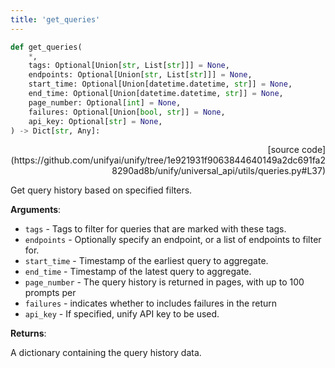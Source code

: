 ```yaml
---
title: 'get_queries'
---
```


```python
def get_queries(
    *,
    tags: Optional[Union[str, List[str]]] = None,
    endpoints: Optional[Union[str, List[str]]] = None,
    start_time: Optional[Union[datetime.datetime, str]] = None,
    end_time: Optional[Union[datetime.datetime, str]] = None,
    page_number: Optional[int] = None,
    failures: Optional[Union[bool, str]] = None,
    api_key: Optional[str] = None,
) -> Dict[str, Any]:
```

<p align="right">[source code](https://github.com/unifyai/unify/tree/1e921931f9063844640149a2dc691fa28290ad8b/unify/universal_api/utils/queries.py#L37)</p>

Get query history based on specified filters.

**Arguments**:

- `tags` - Tags to filter for queries that are marked with these tags.
- `endpoints` - Optionally specify an endpoint, or a list of endpoints to filter for.
- `start_time` - Timestamp of the earliest query to aggregate.
- `end_time` - Timestamp of the latest query to aggregate.
- `page_number` - The query history is returned in pages, with up to 100 prompts per
- `failures` - indicates whether to includes failures in the return
- `api_key` - If specified, unify API key to be used.



**Returns**:

A dictionary containing the query history data.